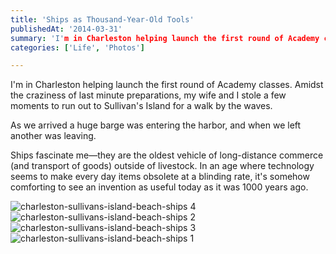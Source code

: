 ```yaml
---
title: 'Ships as Thousand-Year-Old Tools'
publishedAt: '2014-03-31'
summary: 'I'm in Charleston helping launch the first round of Academy classes. Amidst the craziness of last minute preparations, my wife and I stole a few moments to run out to Sullivan's Island for a walk by t...'
categories: ['Life', 'Photos']

---
```


I'm in Charleston helping launch the first round of Academy classes. Amidst the craziness of last minute preparations, my wife and I stole a few moments to run out to Sullivan's Island for a walk by the waves.

As we arrived a huge barge was entering the harbor, and when we left another was leaving.

Ships fascinate me—they are the oldest vehicle of long-distance commerce (and transport of goods) outside of livestock. In an age where technology seems to make every day items obsolete at a blinding rate, it's somehow comforting to see an invention as useful today as it was 1000 years ago.

<Image src="/images/blog/ships-as-thousand-year-old-tools/charleston-sullivans-island-beach-ships-4.jpg" alt="charleston-sullivans-island-beach-ships 4" width={800} height={600} />

<Image src="/images/blog/ships-as-thousand-year-old-tools/charleston-sullivans-island-beach-ships-2.jpg" alt="charleston-sullivans-island-beach-ships 2" width={800} height={600} />

<Image src="/images/blog/ships-as-thousand-year-old-tools/charleston-sullivans-island-beach-ships-3.jpg" alt="charleston-sullivans-island-beach-ships 3" width={800} height={600} />

<Image src="/images/blog/ships-as-thousand-year-old-tools/charleston-sullivans-island-beach-ships-1.jpg" alt="charleston-sullivans-island-beach-ships 1" width={800} height={600} />

